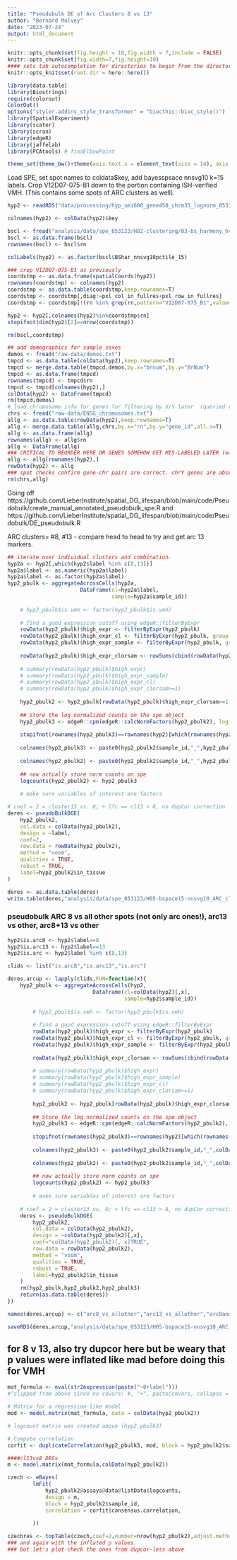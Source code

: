 ```yaml
---
title: "Pseudobulk DE of Arc Clusters 8 vs 13"
author: "Bernard Mulvey"
date: "2023-07-24"
output: html_document
---
```


```r
knitr::opts_chunk$set(fig.height = 10,fig.width = 7,include = FALSE)
knitr::opts_chunk$set(fig.width=7,fig.height=10)
#### sets tab autocompletion for directories to begin from the directory containing the .Rproj session, instead of the script's directory if different
knitr::opts_knit$set(root.dir = here::here())

library(data.table)
library(Biostrings)
require(colorout)
ColorOut()
options("styler.addins_style_transformer" = "biocthis::bioc_style()")
library(SpatialExperiment)
library(scater)
library(scran)
library(edgeR)
library(jaffelab)
library(PCAtools) # findElbowPoint

theme_set(theme_bw()+theme(axis.text.x = element_text(size = 14), axis.title.x = element_text(size = 16), axis.text.y = element_text(size = 14), axis.title.y = element_text(size =16), plot.title = element_text(size = 20,hjust=0.5), strip.text = element_text(size=18), legend.text = element_text(size=10), legend.title = element_text(size=11,hjust=0.5)))
```

Load SPE, set spot names to coldata$key, add bayesspsace nnsvg10 k=15 labels. Crop V12D07-075-B1 down to the portion containing ISH-verified VMH. (This contains some spots of ARC clusters as well).
```r
hyp2 <- readRDS("data/processing/hyp_umi600_gene450_chrm35_lognorm_053123.RDS")

colnames(hyp2) <- colData(hyp2)$key

bscl <- fread("analysis/data/spe_053123/H02-clustering/03-bs_harmony_hvg1020_nnsvg1020_9-15-20-31_out/BSpace_Harmony_nnsvg10pctile_15.txt")
bscl <- as.data.frame(bscl)
rownames(bscl) <- bscl$rn

colLabels(hyp2) <- as.factor(bscl$BShar_nnsvg10pctile_15)

### crop V12D07-075-B1 as previously
coordstmp <- as.data.frame(spatialCoords(hyp2))
rownames(coordstmp) <- colnames(hyp2)
coordstmp <- as.data.table(coordstmp,keep.rownames=T)
coordstmp <- coordstmp[,diag:=pxl_col_in_fullres+pxl_row_in_fullres]
coordstmp <- coordstmp[!(rn %in% grep(rn,pattern="V12D07-075_B1",value=T)&diag>30000)]

hyp2 <- hyp2[,colnames(hyp2)%in%coordstmp$rn]
stopifnot(dim(hyp2)[2]==nrow(coordstmp))

rm(bscl,coordstmp)

## add demographics for sample sexes
demos <- fread("raw-data/demos.txt")
tmpcd <- as.data.table(colData(hyp2),keep.rownames=T)
tmpcd <- merge.data.table(tmpcd,demos,by.x="brnum",by.y="BrNum")
tmpcd <- as.data.frame(tmpcd)
rownames(tmpcd) <- tmpcd$rn
tmpcd <- tmpcd[colnames(hyp2),]
colData(hyp2) <- DataFrame(tmpcd) 
rm(tmpcd,demos)
# load chromosome info for genes for filtering by X/Y later. (queried rownames of hyp2 in biomart human genes v 109 for this.)
chrs <- fread("raw-data/ENSG_chromosomes.txt")
allg <- as.data.table(rowData(hyp2),keep.rownames=T)
allg <- merge.data.table(allg,chrs,by.x="rn",by.y="gene_id",all.x=T)
allg <- as.data.frame(allg)
rownames(allg) <- allg$rn
allg <- DataFrame(allg)
### CRITICAL TO REORDER HERE OR GENES SOMEHOW GET MIS-LABELED LATER (easy test for this is examining DDX3Y expression spotplot in hyp2 now vs after)
allg <- allg[rownames(hyp2),]
rowData(hyp2) <- allg
### spot checks confirm gene-chr pairs are correct. chrY genes are absent in female samples up to this point.
rm(chrs,allg)
```

Going off https://github.com/LieberInstitute/spatial_DG_lifespan/blob/main/code/Pseudobulk/create_manual_annotated_pseudobulk_spe.R and https://github.com/LieberInstitute/spatial_DG_lifespan/blob/main/code/Pseudobulk/DE_pseudobulk.R

ARC clusters= #8, #13 - compare head to head to try and get arc 13 markers.
```r
## iterate over individual clusters and combination.
hyp2a <- hyp2[,which(hyp2$label %in% c(8,13))]
hyp2a$label <- as.numeric(hyp2a$label)
hyp2a$label <- as.factor(hyp2a$label)
hyp2_pbulk <- aggregateAcrossCells(hyp2a,
                       DataFrame(cl=hyp2a$label,
                                 sample=hyp2a$sample_id))
    
    # hyp2_pbulk$is.vmh <- factor(hyp2_pbulk$is.vmh)
    
    # find a good expression cutoff using edgeR::filterByExpr
    rowData(hyp2_pbulk)$high_expr <- filterByExpr(hyp2_pbulk)
    rowData(hyp2_pbulk)$high_expr_cl <- filterByExpr(hyp2_pbulk, group = hyp2_pbulk$label)
    rowData(hyp2_pbulk)$high_expr_sample <- filterByExpr(hyp2_pbulk, group = hyp2_pbulk$sample)
    
    rowData(hyp2_pbulk)$high_expr_clorsam <- rowSums(cbind(rowData(hyp2_pbulk)$high_expr_sample,rowData(hyp2_pbulk)$high_expr_cl))
    
    # summary(rowData(hyp2_pbulk)$high_expr)
    # summary(rowData(hyp2_pbulk)$high_expr_sample)
    # summary(rowData(hyp2_pbulk)$high_expr_cl)
    # summary(rowData(hyp2_pbulk)$high_expr_clorsam>=1)
    
    hyp2_pbulk2 <- hyp2_pbulk[rowData(hyp2_pbulk)$high_expr_clorsam>=1]
    
    ## Store the log normalized counts on the spe object
    hyp2_pbulk3 <- edgeR::cpm(edgeR::calcNormFactors(hyp2_pbulk2), log = TRUE, prior.count = 0.1)
    
    stopifnot(rownames(hyp2_pbulk3)==rownames(hyp2)[which(rownames(hyp2) %in% rownames(hyp2_pbulk3))])
    
    colnames(hyp2_pbulk3) <- paste0(hyp2_pbulk2$sample_id,"_",hyp2_pbulk2$label)
    
    colnames(hyp2_pbulk2) <- paste0(hyp2_pbulk2$sample_id,"_",hyp2_pbulk2$label)
    
    ## now actually store norm counts on spe
    logcounts(hyp2_pbulk2) <- hyp2_pbulk3
    
    # make sure variables of interest are factors

# coef = 2 = cluster13 vs. 8; + lfc == cl13 > 8, no dupCor correction
deres <- pseudoBulkDGE(
    hyp2_pbulk2,
    col.data = colData(hyp2_pbulk2),
    design = ~label,
    coef=2,
    row.data = rowData(hyp2_pbulk2),
    method = "voom",
    qualities = TRUE,
    robust = TRUE,
    label=hyp2_pbulk2$in_tissue
)

deres <- as.data.table(deres)
write.table(deres,"analysis/data/spe_053123/H05-bspace15-nnsvg10_ARC_clusters/pseudobulk_ARC13-vs-ARC8_NOdupcor.txt",sep='\t',quote=F,row.names=F,col.names=T)
```

### pseudobulk ARC 8 vs all other spots (not only arc ones!), arc13 vs other, arc8+13 vs other
```r
hyp2$is.arc8 <- hyp2$label==8
hyp2$is.arc13 <- hyp2$label==13
hyp2$is.arc <- hyp2$label %in% c(8,13)

clids <- list("is.arc8","is.arc13","is.arc")

deres.arcup <- lapply(clids,FUN=function(x){
    hyp2_pbulk <- aggregateAcrossCells(hyp2,
                           DataFrame(cl=colData(hyp2)[,x],
                                     sample=hyp2$sample_id))
        
        # hyp2_pbulk$is.vmh <- factor(hyp2_pbulk$is.vmh)
        
        # find a good expression cutoff using edgeR::filterByExpr
        rowData(hyp2_pbulk)$high_expr <- filterByExpr(hyp2_pbulk)
        rowData(hyp2_pbulk)$high_expr_cl <- filterByExpr(hyp2_pbulk, group = colData(hyp2_pbulk)[,x])
        rowData(hyp2_pbulk)$high_expr_sample <- filterByExpr(hyp2_pbulk, group = hyp2_pbulk$sample)
        
        rowData(hyp2_pbulk)$high_expr_clorsam <- rowSums(cbind(rowData(hyp2_pbulk)$high_expr_sample,rowData(hyp2_pbulk)$high_expr_cl))
        
        # summary(rowData(hyp2_pbulk)$high_expr)
        # summary(rowData(hyp2_pbulk)$high_expr_sample)
        # summary(rowData(hyp2_pbulk)$high_expr_cl)
        # summary(rowData(hyp2_pbulk)$high_expr_clorsam>=1)
        
        hyp2_pbulk2 <- hyp2_pbulk[rowData(hyp2_pbulk)$high_expr_clorsam>=1]
        
        ## Store the log normalized counts on the spe object
        hyp2_pbulk3 <- edgeR::cpm(edgeR::calcNormFactors(hyp2_pbulk2), log = TRUE, prior.count = 0.1)
        
        stopifnot(rownames(hyp2_pbulk3)==rownames(hyp2)[which(rownames(hyp2) %in% rownames(hyp2_pbulk3))])
        
        colnames(hyp2_pbulk3) <- paste0(hyp2_pbulk2$sample_id,"_",colData(hyp2_pbulk2)[,x])
        
        colnames(hyp2_pbulk2) <- paste0(hyp2_pbulk2$sample_id,"_",colData(hyp2_pbulk2)[,x])
        
        ## now actually store norm counts on spe
        logcounts(hyp2_pbulk2) <- hyp2_pbulk3
        
        # make sure variables of interest are factors
    
    # coef = 2 = cluster13 vs. 8; + lfc == cl13 > 8, no dupCor correction
    deres <- pseudoBulkDGE(
        hyp2_pbulk2,
        col.data = colData(hyp2_pbulk2),
        design = ~colData(hyp2_pbulk2)[,x],
        coef="colData(hyp2_pbulk2)[, x]TRUE",
        row.data = rowData(hyp2_pbulk2),
        method = "voom",
        qualities = TRUE,
        robust = TRUE,
        label=hyp2_pbulk2$in_tissue
    )
    rm(hyp2_pbulk,hyp2_pbulk2,hyp2_pbulk3)
    return(as.data.table(deres))
})

names(deres.arcup) <- c("arc8_vs_allother","arc13_vs_allother","arc8and13_vs_allother")

saveRDS(deres.arcup,"analysis/data/spe_053123/H05-bspace15-nnsvg10_ARC_clusters/pseudobulkDE_ARC8-13-orBoth_vs_allother_postcrop.RDS")


```

## for 8 v 13, also try dupcor here but be weary that p values were inflated like mad before doing this for VMH
```r
mat_formula <- eval(str2expression(paste("~0+label")))
#^clipped from above since no covars: #, "+", paste(covars, collapse = " + "))))

# Matrix for a regression-like model
mod <- model.matrix(mat_formula, data = colData(hyp2_pbulk2))

# logcount matrix was created above (hyp2_pbulk3)

# Compute correlation
corfit <- duplicateCorrelation(hyp2_pbulk3, mod, block = hyp2_pbulk2$sample_id)

####cl13vs8 DEGs
m <- model.matrix(mat_formula,colData(hyp2_pbulk2))

czech <- eBayes(
        lmFit(
            hyp2_pbulk2@assays@data@listData$logcounts,
            design = m,
            block = hyp2_pbulk2$sample_id,
            correlation = corfit$consensus.correlation,
            
        ))

czechres <- topTable(czech,coef=2,number=nrow(hyp2_pbulk2),adjust.method = "BH")
### and again with the inflated p values.
### but let's plot-check the ones from dupcor-less above

``` 
